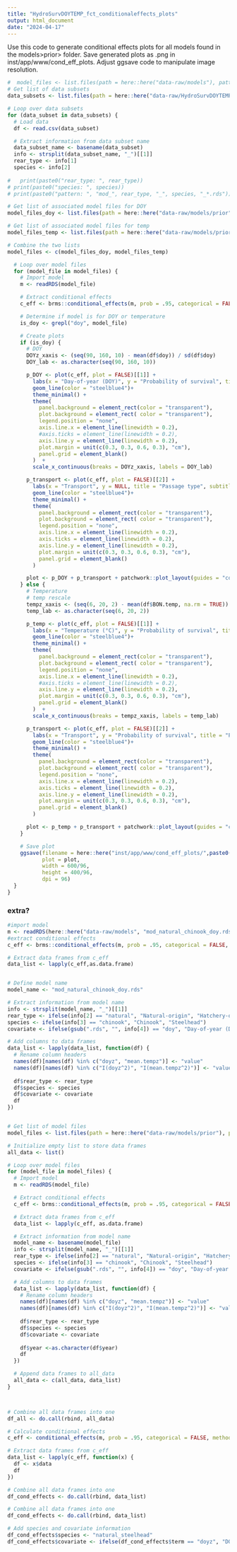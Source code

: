 ```yaml
---
title: "HydroSurvDOYTEMP_fct_conditionaleffects_plots"
output: html_document
date: "2024-04-17"
---
```


Use this code to generate conditional effects plots for all models found in the models>prior> folder. Save generated plots as .png in inst/app/www/cond_eff_plots. Adjust ggsave code to manipulate image resolution. 

```r
#  model_files <- list.files(path = here::here("data-raw/models"), pattern = "*.rds", full.names = TRUE)
# Get list of data subsets
data_subsets <- list.files(path = here::here("data-raw/HydroSurvDOYTEMP_data_subset"), pattern = "*.csv", full.names = TRUE)

# Loop over data subsets
for (data_subset in data_subsets) {
  # Load data
  df <- read.csv(data_subset)

  # Extract information from data subset name
  data_subset_name <- basename(data_subset)
  info <- strsplit(data_subset_name, "_")[[1]]
  rear_type <- info[1]
  species <- info[2]
  
#   print(paste0("rear_type: ", rear_type))
# print(paste0("species: ", species))
# print(paste0("pattern: ", "mod_", rear_type, "_", species, "_*.rds"))

# Get list of associated model files for DOY
model_files_doy <- list.files(path = here::here("data-raw/models/prior"), pattern = paste0("mod_", rear_type, "_", species, "_doy.rds"), full.names = TRUE)

# Get list of associated model files for temp
model_files_temp <- list.files(path = here::here("data-raw/models/prior"), pattern = paste0("mod_", rear_type, "_", species, "_temp.rds"), full.names = TRUE)

# Combine the two lists
model_files <- c(model_files_doy, model_files_temp)

  # Loop over model files
  for (model_file in model_files) {
    # Import model
    m <- readRDS(model_file)

    # Extract conditional effects
    c_eff <- brms::conditional_effects(m, prob = .95, categorical = FALSE, method = "posterior_epred", re_formula = NA)

    # Determine if model is for DOY or temperature
    is_doy <- grepl("doy", model_file)

    # Create plots
    if (is_doy) {
      # DOY
      DOYz_xaxis <- (seq(90, 160, 10) - mean(df$doy)) / sd(df$doy)
      DOY_lab <- as.character(seq(90, 160, 10))

      p_DOY <- plot(c_eff, plot = FALSE)[[1]] +
        labs(x = "Day-of-year (DOY)", y = "Probability of survival", title = "Day of year passage at BON") +
        geom_line(color = "steelblue4")+
        theme_minimal() +
        theme(
          panel.background = element_rect(color = "transparent"),
          plot.background = element_rect( color = "transparent"),
          legend.position = "none",
          axis.line.x = element_line(linewidth = 0.2),
          #axis.ticks = element_line(linewidth = 0.2),
          axis.line.y = element_line(linewidth = 0.2),
          plot.margin = unit(c(0.3, 0.3, 0.6, 0.3), "cm"),
          panel.grid = element_blank()
        )  +
        scale_x_continuous(breaks = DOYz_xaxis, labels = DOY_lab)

      p_transport <- plot(c_eff, plot = FALSE)[[2]] +
        labs(x = "Transport", y = NULL, title = "Passage type", subtitle = "[0, In-river; 1, Barge Transported]") +
        geom_line(color = "steelblue4")+
        theme_minimal() +
        theme(
          panel.background = element_rect(color = "transparent"),
          plot.background = element_rect( color = "transparent"),
          legend.position = "none",
          axis.line.x = element_line(linewidth = 0.2),
          axis.ticks = element_line(linewidth = 0.2),
          axis.line.y = element_line(linewidth = 0.2),
          plot.margin = unit(c(0.3, 0.3, 0.6, 0.3), "cm"),
          panel.grid = element_blank()
        )

      plot <- p_DOY + p_transport + patchwork::plot_layout(guides = "collect")
    } else {
      # Temperature
      # temp rescale
      tempz_xaxis <- (seq(6, 20, 2) - mean(df$BON.temp, na.rm = TRUE)) / sd(df$BON.temp, na.rm = TRUE)
      temp_lab <- as.character(seq(6, 20, 2))

      p_temp <- plot(c_eff, plot = FALSE)[[1]] +
        labs(x = "Temperature (°C)", y = "Probability of survival", title = "River temperature at BON") +
        geom_line(color = "steelblue4")+
        theme_minimal() +
        theme(
          panel.background = element_rect(color = "transparent"),
          plot.background = element_rect( color = "transparent"),
          legend.position = "none",
          axis.line.x = element_line(linewidth = 0.2),
          #axis.ticks = element_line(linewidth = 0.2),
          axis.line.y = element_line(linewidth = 0.2),
          plot.margin = unit(c(0.3, 0.3, 0.6, 0.3), "cm"),
          panel.grid = element_blank()
        )  +
        scale_x_continuous(breaks = tempz_xaxis, labels = temp_lab)

      p_transport <- plot(c_eff, plot = FALSE)[[2]] +
        labs(x = "Transport", y = "Probability of survival", title = "Passage type", subtitle = "[0, In-river; 1, Barge Transported]") + #update later
        geom_line(color = "steelblue4")+
        theme_minimal() +
        theme(
          panel.background = element_rect(color = "transparent"),
          plot.background = element_rect( color = "transparent"),
          legend.position = "none",
          axis.line.x = element_line(linewidth = 0.2),
          axis.ticks = element_line(linewidth = 0.2),
          axis.line.y = element_line(linewidth = 0.2),
          plot.margin = unit(c(0.3, 0.3, 0.6, 0.3), "cm"),
          panel.grid = element_blank()
        )

      plot <- p_temp + p_transport + patchwork::plot_layout(guides = "collect")
    }

    # Save plot
    ggsave(filename = here::here("inst/app/www/cond_eff_plots/",paste0(sub(".rds","",basename(model_file)), ".png")), 
           plot = plot, 
           width = 600/96, 
           height = 400/96, 
           dpi = 96)
  }
}

```

### extra?
```r

#import model
m <- readRDS(here::here("data-raw/models", "mod_natural_chinook_doy.rds"))
#extract conditional effects
c_eff <- brms::conditional_effects(m, prob = .95, categorical = FALSE, method = "posterior_epred", re_formula = NA) 

# Extract data frames from c_eff
data_list <- lapply(c_eff,as.data.frame)


# Define model name
model_name <- "mod_natural_chinook_doy.rds"

# Extract information from model name
info <- strsplit(model_name, "_")[[1]]
rear_type <- ifelse(info[2] == "natural", "Natural-origin", "Hatchery-origin")
species <- ifelse(info[3] == "chinook", "Chinook", "Steelhead")
covariate <- ifelse(gsub(".rds", "", info[4]) == "doy", "Day-of-year (DOY)", "Temperature")

# Add columns to data frames
data_list <- lapply(data_list, function(df) {
  # Rename column headers
  names(df)[names(df) %in% c("doyz", "mean.tempz")] <- "value"
  names(df)[names(df) %in% c("I(doyz^2)", "I(mean.tempz^2)")] <- "value_sq"
    
  df$rear_type <- rear_type
  df$species <- species
  df$covariate <- covariate
  df
})



```

```r
# Get list of model files
model_files <- list.files(path = here::here("data-raw/models/prior"), pattern = "*.rds", full.names = TRUE)

# Initialize empty list to store data frames
all_data <- list()

# Loop over model files
for (model_file in model_files) {
  # Import model
  m <- readRDS(model_file)

  # Extract conditional effects
  c_eff <- brms::conditional_effects(m, prob = .95, categorical = FALSE, method = "posterior_epred", re_formula = NA) 

  # Extract data frames from c_eff
  data_list <- lapply(c_eff, as.data.frame)

  # Extract information from model name
  model_name <- basename(model_file)
  info <- strsplit(model_name, "_")[[1]]
  rear_type <- ifelse(info[2] == "natural", "Natural-origin", "Hatchery-origin")
  species <- ifelse(info[3] == "chinook", "Chinook", "Steelhead")
  covariate <- ifelse(gsub(".rds", "", info[4]) == "doy", "Day-of-year (DOY)", "Temperature")

  # Add columns to data frames
  data_list <- lapply(data_list, function(df) {
    # Rename column headers
    names(df)[names(df) %in% c("doyz", "mean.tempz")] <- "value"
    names(df)[names(df) %in% c("I(doyz^2)", "I(mean.tempz^2)")] <- "value_sq"
    
    df$rear_type <- rear_type
    df$species <- species
    df$covariate <- covariate
    
    df$year <-as.character(df$year)
    df
  })

  # Append data frames to all_data
  all_data <- c(all_data, data_list)
}



# Combine all data frames into one
df_all <- do.call(rbind, all_data)
```


```r
# Calculate conditional effects
c_eff <- conditional_effects(m, prob = .95, categorical = FALSE, method = "posterior_epred", re_formula = NA)

# Extract data frames from c_eff
data_list <- lapply(c_eff, function(x) {
  df <- x$data
  df
})

# Combine all data frames into one
df_cond_effects <- do.call(rbind, data_list)

# Combine all data frames into one
df_cond_effects <- do.call(rbind, data_list)

# Add species and covariate information
df_cond_effects$species <- "natural_steelhead"
df_cond_effects$covariate <- ifelse(df_cond_effects$term == "doyz", "DOY", "Temperature")
```
